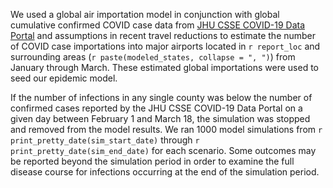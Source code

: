 
We used a global air importation model in conjunction with global cumulative confirmed COVID case data from [JHU CSSE COVID-19 Data Portal](https://coronavirus.jhu.edu/map.html) and assumptions in recent travel reductions to estimate the number of COVID case importations into major airports located in `r report_loc` and surrounding areas (`r paste(modeled_states, collapse = ", ")`) from January through March. These estimated global importations were used to seed our epidemic model.

If the number of infections in any single county was below the number of confirmed cases reported by the JHU CSSE COVID-19 Data Portal on a given day between February 1 and March 18, the simulation was stopped and removed from the model results. We ran 1000 model simulations from `r print_pretty_date(sim_start_date)` through `r print_pretty_date(sim_end_date)` for each scenario. Some outcomes may be reported beyond the simulation period in order to examine the full disease course for infections occurring at the end of the simulation period.